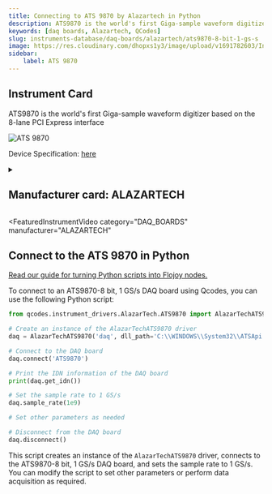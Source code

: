 ```yaml
---
title: Connecting to ATS 9870 by Alazartech in Python
description: ATS9870 is the world's first Giga-sample waveform digitizer based on the 8-lane PCI Express interface
keywords: [daq boards, Alazartech, QCodes] 
slug: instruments-database/daq-boards/alazartech/ats9870-8-bit-1-gs-s 
image: https://res.cloudinary.com/dhopxs1y3/image/upload/v1691782603/Instruments/DAQ%20boards/ATS9870---8-bit%2C-1-GS-s/ATS9870---8-bit_-1-GS-s.jpg
sidebar:
    label: ATS 9870 
---
```



## Instrument Card

ATS9870 is the world's first Giga-sample waveform digitizer based on the 8-lane PCI Express interface



![ATS 9870](https://res.cloudinary.com/dhopxs1y3/image/upload/v1691782603/Instruments/DAQ%20boards/ATS9870---8-bit%2C-1-GS-s/ATS9870---8-bit_-1-GS-s.jpg)

Device Specification: [here](https://www.alazartech.com/en/download/product/9062/302/ats9870-datasheet-and-specifications/1-6l/)

<details style={{ marginTop: "15px"}}>
<summary><h2 style={{display:'inline'}}>Manufacturer card: ALAZARTECH</h2></summary>

![ALAZARTECH](https://res.cloudinary.com/dhopxs1y3/image/upload/v1692806158/Instruments/Vendor%20Logos/Alazartech.png)

Alazar Technologies Inc. (AlazarTech) was founded in 2003 with the goal of serving the test and measurement market, in general, and the embedded waveform digitizer (OEM) market segment, in particular, by providing highly differentiated, high performance instrumentation products at affordable prices.

- Headquarters: CANADA - QC
- Yearly Revenue (millions, USD): 4
- Vendor Website: [here](https://www.alazartech.com/)

</details>


<FeaturedInstrumentVideo
  category="DAQ_BOARDS"
  manufacturer="ALAZARTECH"
></FeaturedInstrumentVideo>

## Connect to the ATS 9870 in Python

[Read our guide for turning Python scripts into Flojoy nodes.](https://docs.flojoy.ai/contribution/blocks/custom-flojoy-block/)


<Tabs>

<TabItem value="Flojoy" label="Flojoy" className="flojoy-instrument-tabs">

<NodeCardCollection category='DAQ_BOARDS' manufacturer='ALAZARTECH'></NodeCardCollection>

</TabItem>
<TabItem value="QCodes" label="QCodes">

To connect to an ATS9870-8 bit, 1 GS/s DAQ board using Qcodes, you can use the following Python script:

```python
from qcodes.instrument_drivers.AlazarTech.ATS9870 import AlazarTechATS9870

# Create an instance of the AlazarTechATS9870 driver
daq = AlazarTechATS9870('daq', dll_path='C:\\WINDOWS\\System32\\ATSApi.dll')

# Connect to the DAQ board
daq.connect('ATS9870')

# Print the IDN information of the DAQ board
print(daq.get_idn())

# Set the sample rate to 1 GS/s
daq.sample_rate(1e9)

# Set other parameters as needed

# Disconnect from the DAQ board
daq.disconnect()
```

This script creates an instance of the `AlazarTechATS9870` driver, connects to the ATS9870-8 bit, 1 GS/s DAQ board, and sets the sample rate to 1 GS/s. You can modify the script to set other parameters or perform data acquisition as required.

</TabItem>
</Tabs>